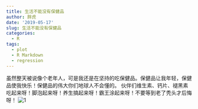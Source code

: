 ```yaml
---
title: 生活不能没有保健品
author: 胖虎
date: '2019-05-17'
slug: 生活不能没有保健品
categories:
  - R
tags:
  - plot
  - R Markdown
  - regression
---
```


虽然整天被说像个老年人，可是我还是在坚持的吃保健品。保健品让我年轻，保健品使我快乐！保健品的伟大你们地球人不会懂的。
伙伴们维生素、钙片、褪黑素吃起来呀！脚泡起来呀！养生搞起来呀！霸王涂起来呀！不要等到老了秃头才后悔呀！
![1](./content/post/1.jpg)
